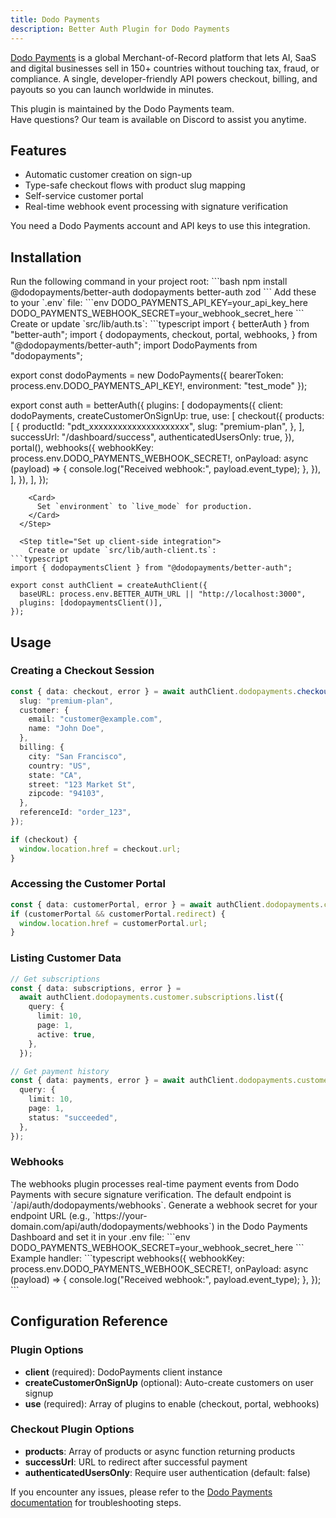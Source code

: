 ```yaml
---
title: Dodo Payments
description: Better Auth Plugin for Dodo Payments
---
```


[Dodo Payments](https://dodopayments.com) is a global Merchant-of-Record platform that lets AI, SaaS and digital businesses sell in 150+ countries without touching tax, fraud, or compliance. A single, developer-friendly API powers checkout, billing, and payouts so you can launch worldwide in minutes.

<Card href="https://discord.gg/bYqAp4ayYh" title="Get support on Dodo Payments' Discord">
  This plugin is maintained by the Dodo Payments team.
  <br />
  Have questions? Our team is available on Discord to assist you anytime.
</Card>

## Features

- Automatic customer creation on sign-up
- Type-safe checkout flows with product slug mapping
- Self-service customer portal
- Real-time webhook event processing with signature verification

<Card href="https://app.dodopayments.com" title="Get started with Dodo Payments">
  You need a Dodo Payments account and API keys to use this integration.
</Card>

## Installation

<Steps>
  <Step title="Install dependencies">
    Run the following command in your project root:
```bash
npm install @dodopayments/better-auth dodopayments better-auth zod
```
  
  </Step>
  <Step title="Configure environment variables">
    Add these to your `.env` file:
```env
DODO_PAYMENTS_API_KEY=your_api_key_here
DODO_PAYMENTS_WEBHOOK_SECRET=your_webhook_secret_here
```
  </Step>

  <Step title="Set up server-side integration">
    Create or update `src/lib/auth.ts`:
```typescript
import { betterAuth } from "better-auth";
import {
  dodopayments,
  checkout,
  portal,
  webhooks,
} from "@dodopayments/better-auth";
import DodoPayments from "dodopayments";

export const dodoPayments = new DodoPayments({
  bearerToken: process.env.DODO_PAYMENTS_API_KEY!,
  environment: "test_mode"
});

export const auth = betterAuth({
  plugins: [
    dodopayments({
      client: dodoPayments,
      createCustomerOnSignUp: true,
      use: [
        checkout({
          products: [
            {
              productId: "pdt_xxxxxxxxxxxxxxxxxxxxx",
              slug: "premium-plan",
            },
          ],
          successUrl: "/dashboard/success",
          authenticatedUsersOnly: true,
        }),
        portal(),
        webhooks({
          webhookKey: process.env.DODO_PAYMENTS_WEBHOOK_SECRET!,
          onPayload: async (payload) => {
            console.log("Received webhook:", payload.event_type);
          },
        }),
      ],
    }),
  ],
});
```
    <Card>
      Set `environment` to `live_mode` for production.
    </Card>
  </Step>

  <Step title="Set up client-side integration">
    Create or update `src/lib/auth-client.ts`:
```typescript
import { dodopaymentsClient } from "@dodopayments/better-auth";

export const authClient = createAuthClient({
  baseURL: process.env.BETTER_AUTH_URL || "http://localhost:3000",
  plugins: [dodopaymentsClient()],
});
```
  </Step>
</Steps>

## Usage

### Creating a Checkout Session

```typescript
const { data: checkout, error } = await authClient.dodopayments.checkout({
  slug: "premium-plan",
  customer: {
    email: "customer@example.com",
    name: "John Doe",
  },
  billing: {
    city: "San Francisco",
    country: "US",
    state: "CA",
    street: "123 Market St",
    zipcode: "94103",
  },
  referenceId: "order_123",
});

if (checkout) {
  window.location.href = checkout.url;
}
```

### Accessing the Customer Portal

```typescript
const { data: customerPortal, error } = await authClient.dodopayments.customer.portal();
if (customerPortal && customerPortal.redirect) {
  window.location.href = customerPortal.url;
}
```

### Listing Customer Data

```typescript
// Get subscriptions
const { data: subscriptions, error } =
  await authClient.dodopayments.customer.subscriptions.list({
    query: {
      limit: 10,
      page: 1,
      active: true,
    },
  });

// Get payment history
const { data: payments, error } = await authClient.dodopayments.customer.payments.list({
  query: {
    limit: 10,
    page: 1,
    status: "succeeded",
  },
});
```

### Webhooks

<Card>
  The webhooks plugin processes real-time payment events from Dodo Payments with secure
  signature verification. The default endpoint is `/api/auth/dodopayments/webhooks`.
</Card>

<Steps>
  <Step title="Generate and set webhook secret">
    Generate a webhook secret for your endpoint URL (e.g., `https://your-domain.com/api/auth/dodopayments/webhooks`) in the Dodo Payments Dashboard and set it in your .env file:
```env
DODO_PAYMENTS_WEBHOOK_SECRET=your_webhook_secret_here
```
  </Step>

  <Step title="Handle webhook events">
    Example handler:
```typescript
webhooks({
  webhookKey: process.env.DODO_PAYMENTS_WEBHOOK_SECRET!,
  onPayload: async (payload) => {
    console.log("Received webhook:", payload.event_type);
  },
});
```
  </Step>
</Steps>

## Configuration Reference

### Plugin Options

- **client** (required): DodoPayments client instance
- **createCustomerOnSignUp** (optional): Auto-create customers on user signup
- **use** (required): Array of plugins to enable (checkout, portal, webhooks)

### Checkout Plugin Options

- **products**: Array of products or async function returning products
- **successUrl**: URL to redirect after successful payment
- **authenticatedUsersOnly**: Require user authentication (default: false)

If you encounter any issues, please refer to the [Dodo Payments documentation](https://docs.dodopayments.com) for troubleshooting steps.
